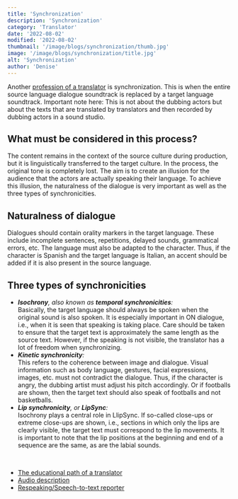 ```yaml
---
title: 'Synchronization'
description: 'Synchronization'
category: 'Translator'
date: '2022-08-02'
modified: '2022-08-02'
thumbnail: '/image/blogs/synchronization/thumb.jpg'
image: '/image/blogs/synchronization/title.jpg'
alt: 'Synchronization'
author: 'Denise'
---
```


Another [profession of a translator](../educational-path-of-a-translator/) is synchronization. This is when the entire source language dialogue soundtrack is replaced by a target language soundtrack. Important note here: This is not about the dubbing actors but about the texts that are translated by translators and then recorded by dubbing actors in a sound studio.

## What must be considered in this process?

The content remains in the context of the source culture during production, but it is linguistically transferred to the target culture. In the process, the original tone is completely lost. The aim is to create an illusion for the audience that the actors are actually speaking their language. To achieve this illusion, the naturalness of the dialogue is very important as well as the three types of synchronicities.

## Naturalness of dialogue

Dialogues should contain orality markers in the target language. These include incomplete sentences, repetitions, delayed sounds, grammatical errors, etc. The language must also be adapted to the character. Thus, if the character is Spanish and the target language is Italian, an accent should be added if it is also present in the source language.

## Three types of synchronicities

- ***Isochrony**, also known as **temporal synchronicities**:*<br />Basically, the target language should always be spoken when the original sound is also spoken. It is especially important in ON dialogue, i.e., when it is seen that speaking is taking place. Care should be taken to ensure that the target text is approximately the same length as the source text. However, if the speaking is not visible, the translator has a lot of freedom when synchronizing.
- ***Kinetic synchronicity**:*<br />This refers to the coherence between image and dialogue. Visual information such as body language, gestures, facial expressions, images, etc. must not contradict the dialogue. Thus, if the character is angry, the dubbing artist must adjust his pitch accordingly. Or if footballs are shown, then the target text should also speak of footballs and not basketballs.
- ***Lip synchronicity**, or **LipSync**:*<br />Isochrony plays a central role in LlipSync. If so-called close-ups or extreme close-ups are shown, i.e., sections in which only the lips are clearly visible, the target text must correspond to the lip movements. It is important to note that the lip positions at the beginning and end of a sequence are the same, as are the labial sounds.

<br />
<Hint title="Related articles" color="#155c66">
  <ul>
    <li><a href="../educational-path-of-a-translator">The educational path of a translator</a></li>
    <li><a href="../audio-description">Audio description</a></li>
    <li><a href="../respeaking">Respeaking/Speech-to-text reporter</a></li>
  </ul>
</Hint>
